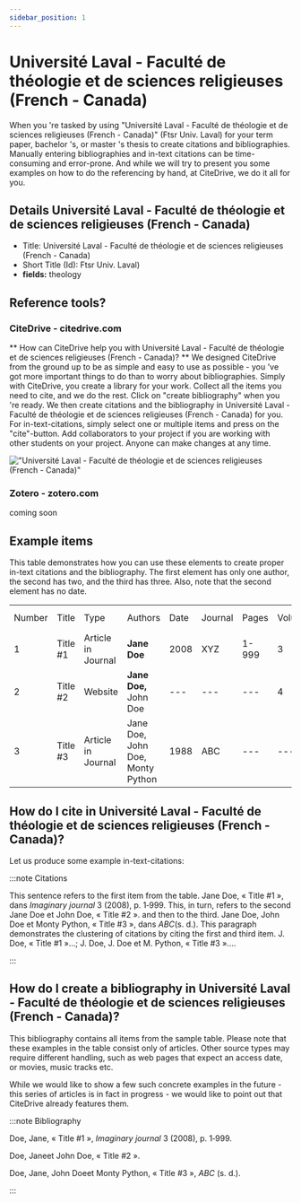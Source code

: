 ```yaml
---
sidebar_position: 1
---
```


# Université Laval - Faculté de théologie et de sciences religieuses (French - Canada)

When you 're tasked by using "Université Laval - Faculté de théologie et de sciences religieuses (French - Canada)" (Ftsr Univ. Laval) for your term paper, bachelor 's, or master 's thesis to create citations and bibliographies.
Manually entering bibliographies and in-text citations can be time-consuming and error-prone. And while we will try to present you some examples on how to do the referencing by hand, at CiteDrive, we do it all for you.

## Details  Université Laval - Faculté de théologie et de sciences religieuses (French - Canada)
* Title: Université Laval - Faculté de théologie et de sciences religieuses (French - Canada)
* Short Title (Id): Ftsr Univ. Laval)
* **fields:** theology

## Reference tools?
### CiteDrive - citedrive.com
** How can CiteDrive help you with Université Laval - Faculté de théologie et de sciences religieuses (French - Canada)? **
We designed CiteDrive from the ground up to be as simple and easy to use as possible - you 've got more important things to do than to worry about bibliographies. Simply with CiteDrive, you create a library for your work. Collect all the items you need to cite, and we do the rest. Click on "create bibliography" when you 're ready. We then create citations and the bibliography in Université Laval - Faculté de théologie et de sciences religieuses (French - Canada) for you. For in-text-citations, simply select one or multiple items and press on the "cite"-button. Add collaborators to your project if you are working with other students on your project. Anyone can make changes at any time.


!["Université Laval - Faculté de théologie et de sciences religieuses (French - Canada)"](images/universite-laval--faculte-de-theologie-et-de-sciences-religieuses-french--canada.svg "Choose Université Laval - Faculté de théologie et de sciences religieuses (French - Canada) in the CiteDrive App")

### Zotero - zotero.com

coming soon

## Example items

This table demonstrates how you can use these elements to create proper in-text citations and the bibliography. The first element has only one author, the second has two, and the third has three. Also, note that the second element has no date.


<table>
  <tr>
   <td>Number
   </td>
   <td>Title
   </td>
   <td>Type
   </td>
   <td>Authors
   </td>
   <td>Date
   </td>
   <td>Journal
   </td>
   <td>Pages
   </td>
   <td>Volume
   </td>
   <td>Issue
   </td>
   <td>Access Date
   </td>
  </tr>
  <tr>
   <td>1
   </td>
   <td>Title #1
   </td>
   <td>Article in Journal
   </td>
   <td><strong>Jane Doe</strong>
   </td>
   <td>2008
   </td>
   <td>XYZ
   </td>
   <td>1-999
   </td>
   <td>3
   </td>
   <td>2
   </td>
   <td>--
   </td>
  </tr>
  <tr>
   <td>
2
   </td>
   <td>Title #2
   </td>
   <td>Website
   </td>
   <td><strong>Jane Doe, </strong>John Doe
   </td>
   <td>---
   </td>
   <td>---
   </td>
   <td>---
   </td>
   <td>4
   </td>
   <td>---
   </td>
   <td>2020-05-01
   </td>
  </tr>
  <tr>
   <td>3
   </td>
   <td>Title #3
   </td>
   <td>Article in Journal
   </td>
   <td>Jane Doe, John Doe, Monty Python
   </td>
   <td>1988
   </td>
   <td>ABC
   </td>
   <td>---
   </td>
   <td>---
   </td>
   <td>16
   </td>
   <td>---
   </td>
  </tr>
</table>



## How do I cite in  Université Laval - Faculté de théologie et de sciences religieuses (French - Canada)?

Let us produce some example in-text-citations:

:::note Citations


This sentence refers to the first item from the table. Jane Doe, « Title #1 », dans <i>Imaginary journal</i> 3 (2008), p. 1‑999. This, in turn, refers to the second Jane Doe et John  Doe, « Title #2 ».
and then to the third.  Jane Doe, John Doe et Monty Python, « Title #3 », dans <i>ABC</i>(s. d.).
This paragraph demonstrates the clustering of citations by citing the first and third item. J. Doe, « Title #1 »...; J. Doe, J. Doe et M. Python, « Title #3 »....

:::

## How do I create a bibliography in Université Laval - Faculté de théologie et de sciences religieuses (French - Canada)?

This bibliography contains all items from the sample table. Please note that these examples in the table consist only of articles. Other source types may require different handling, such as web pages that expect an access date, or movies, music tracks etc.

While we would like to show a few such concrete examples in the future - this series of articles is in fact in progress - we would like to point out that CiteDrive already features them.

:::note Bibliography

Doe, Jane, « Title #1 », <i>Imaginary journal</i> 3 (2008), p. 1‑999.

Doe, Janeet John  Doe, « Title #2 ».

Doe, Jane, John Doeet Monty Python, « Title #3 », <i>ABC</i> (s. d.).



:::


        